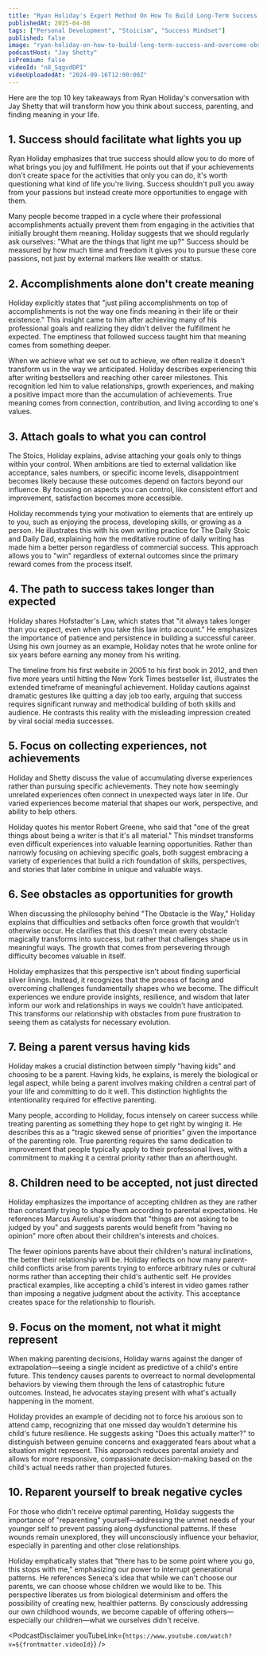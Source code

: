 ```yaml
---
title: "Ryan Holiday's Expert Method On How To Build Long-Term Success & Overcome Obstacles"
publishedAt: 2025-04-08
tags: ["Personal Development", "Stoicism", "Success Mindset"]
published: false
image: "ryan-holiday-on-how-to-build-long-term-success-and-overcome-obstacles.jpg"
podcastHost: "Jay Shetty"
isPremium: false
videoId: "n8_SqgvdDPI"
videoUploadedAt: "2024-09-16T12:00:00Z"
---
```



<PodcastSummaryPageLayout frontmatter={frontmatter}>

Here are the top 10 key takeaways from Ryan Holiday's conversation with Jay Shetty that will transform how you think about success, parenting, and finding meaning in your life.

## 1. Success should facilitate what lights you up

Ryan Holiday emphasizes that true success should allow you to do more of what brings you joy and fulfillment. He points out that if your achievements don't create space for the activities that only you can do, it's worth questioning what kind of life you're living. Success shouldn't pull you away from your passions but instead create more opportunities to engage with them.

Many people become trapped in a cycle where their professional accomplishments actually prevent them from engaging in the activities that initially brought them meaning. Holiday suggests that we should regularly ask ourselves: "What are the things that light me up?" Success should be measured by how much time and freedom it gives you to pursue these core passions, not just by external markers like wealth or status.

## 2. Accomplishments alone don't create meaning

Holiday explicitly states that "just piling accomplishments on top of accomplishments is not the way one finds meaning in their life or their existence." This insight came to him after achieving many of his professional goals and realizing they didn't deliver the fulfillment he expected. The emptiness that followed success taught him that meaning comes from something deeper.

When we achieve what we set out to achieve, we often realize it doesn't transform us in the way we anticipated. Holiday describes experiencing this after writing bestsellers and reaching other career milestones. This recognition led him to value relationships, growth experiences, and making a positive impact more than the accumulation of achievements. True meaning comes from connection, contribution, and living according to one's values.

## 3. Attach goals to what you can control

The Stoics, Holiday explains, advise attaching your goals only to things within your control. When ambitions are tied to external validation like acceptance, sales numbers, or specific income levels, disappointment becomes likely because these outcomes depend on factors beyond our influence. By focusing on aspects you can control, like consistent effort and improvement, satisfaction becomes more accessible.

Holiday recommends tying your motivation to elements that are entirely up to you, such as enjoying the process, developing skills, or growing as a person. He illustrates this with his own writing practice for The Daily Stoic and Daily Dad, explaining how the meditative routine of daily writing has made him a better person regardless of commercial success. This approach allows you to "win" regardless of external outcomes since the primary reward comes from the process itself.

## 4. The path to success takes longer than expected

Holiday shares Hofstadter's Law, which states that "it always takes longer than you expect, even when you take this law into account." He emphasizes the importance of patience and persistence in building a successful career. Using his own journey as an example, Holiday notes that he wrote online for six years before earning any money from his writing.

The timeline from his first website in 2005 to his first book in 2012, and then five more years until hitting the New York Times bestseller list, illustrates the extended timeframe of meaningful achievement. Holiday cautions against dramatic gestures like quitting a day job too early, arguing that success requires significant runway and methodical building of both skills and audience. He contrasts this reality with the misleading impression created by viral social media successes.

## 5. Focus on collecting experiences, not achievements

Holiday and Shetty discuss the value of accumulating diverse experiences rather than pursuing specific achievements. They note how seemingly unrelated experiences often connect in unexpected ways later in life. Our varied experiences become material that shapes our work, perspective, and ability to help others.

Holiday quotes his mentor Robert Greene, who said that "one of the great things about being a writer is that it's all material." This mindset transforms even difficult experiences into valuable learning opportunities. Rather than narrowly focusing on achieving specific goals, both suggest embracing a variety of experiences that build a rich foundation of skills, perspectives, and stories that later combine in unique and valuable ways.

## 6. See obstacles as opportunities for growth

When discussing the philosophy behind "The Obstacle is the Way," Holiday explains that difficulties and setbacks often force growth that wouldn't otherwise occur. He clarifies that this doesn't mean every obstacle magically transforms into success, but rather that challenges shape us in meaningful ways. The growth that comes from persevering through difficulty becomes valuable in itself.

Holiday emphasizes that this perspective isn't about finding superficial silver linings. Instead, it recognizes that the process of facing and overcoming challenges fundamentally shapes who we become. The difficult experiences we endure provide insights, resilience, and wisdom that later inform our work and relationships in ways we couldn't have anticipated. This transforms our relationship with obstacles from pure frustration to seeing them as catalysts for necessary evolution.

## 7. Being a parent versus having kids

Holiday makes a crucial distinction between simply "having kids" and choosing to be a parent. Having kids, he explains, is merely the biological or legal aspect, while being a parent involves making children a central part of your life and committing to do it well. This distinction highlights the intentionality required for effective parenting.

Many people, according to Holiday, focus intensely on career success while treating parenting as something they hope to get right by winging it. He describes this as a "tragic skewed sense of priorities" given the importance of the parenting role. True parenting requires the same dedication to improvement that people typically apply to their professional lives, with a commitment to making it a central priority rather than an afterthought.

## 8. Children need to be accepted, not just directed

Holiday emphasizes the importance of accepting children as they are rather than constantly trying to shape them according to parental expectations. He references Marcus Aurelius's wisdom that "things are not asking to be judged by you" and suggests parents would benefit from "having no opinion" more often about their children's interests and choices.

The fewer opinions parents have about their children's natural inclinations, the better their relationship will be. Holiday reflects on how many parent-child conflicts arise from parents trying to enforce arbitrary rules or cultural norms rather than accepting their child's authentic self. He provides practical examples, like accepting a child's interest in video games rather than imposing a negative judgment about the activity. This acceptance creates space for the relationship to flourish.

## 9. Focus on the moment, not what it might represent

When making parenting decisions, Holiday warns against the danger of extrapolation—seeing a single incident as predictive of a child's entire future. This tendency causes parents to overreact to normal developmental behaviors by viewing them through the lens of catastrophic future outcomes. Instead, he advocates staying present with what's actually happening in the moment.

Holiday provides an example of deciding not to force his anxious son to attend camp, recognizing that one missed day wouldn't determine his child's future resilience. He suggests asking "Does this actually matter?" to distinguish between genuine concerns and exaggerated fears about what a situation might represent. This approach reduces parental anxiety and allows for more responsive, compassionate decision-making based on the child's actual needs rather than projected futures.

## 10. Reparent yourself to break negative cycles

For those who didn't receive optimal parenting, Holiday suggests the importance of "reparenting" yourself—addressing the unmet needs of your younger self to prevent passing along dysfunctional patterns. If these wounds remain unexplored, they will unconsciously influence your behavior, especially in parenting and other close relationships.

Holiday emphatically states that "there has to be some point where you go, this stops with me," emphasizing our power to interrupt generational patterns. He references Seneca's idea that while we can't choose our parents, we can choose whose children we would like to be. This perspective liberates us from biological determinism and offers the possibility of creating new, healthier patterns. By consciously addressing our own childhood wounds, we become capable of offering others—especially our children—what we ourselves didn't receive.

<PodcastDisclaimer
  youTubeLink={`https://www.youtube.com/watch?v=${frontmatter.videoId}`}
/>

</PodcastSummaryPageLayout>
